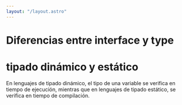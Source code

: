 ```yaml
---
layout: "/layout.astro"
---
```


# Diferencias entre interface y type

# tipado dinámico y estático
En lenguajes de tipado dinámico, el tipo de una variable se verifica en tiempo de ejecución, mientras que en lenguajes de tipado estático, se verifica en tiempo de compilación.


